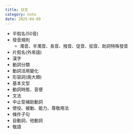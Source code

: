 ---
title: 日文
category: note
date: 2025-04-09
---

- 平假名(50音)
- 發音規則
	- 濁音、半濁音、長音、撥音、促音、抝音、助詞特殊發音
- 片假名(外來語)
- 漢字
- 動詞分類
- 動詞活用變化
- 形容詞(兩大類)
- 基本文型
- 動詞時態、音便
- 文法
- 中止型補助動詞
- 使役、被動、能力、尊敬用法
- 條件子句
- 自動詞、他動詞
- 敬語
